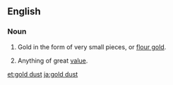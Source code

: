 ==English==

===Noun===
{{en-noun|sg=[[gold]] [[dust]]|-}}

# Gold in the form of very small pieces, or [[flour gold]].
# {{figuratively}} Anything of great [[value]].

[[et:gold dust]]
[[ja:gold dust]]